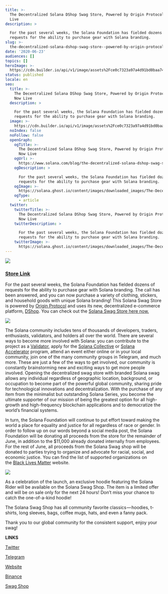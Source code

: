 ```yaml
---
title: >-
  The Decentralized Solana DShop Swag Store, Powered by Origin Protocol, is Now
  Live
description: >

  For the past several weeks, the Solana Foundation has fielded dozens of
  requests for the ability to purchase gear with Solana branding.
slug: >-
  the-decentralized-solana-dshop-swag-store--powered-by-origin-protocol--is-now-live
date: '2020-06-23'
audiences: []
topics: []
heroImage: >-
  https://cdn.builder.io/api/v1/image/assets%2Fce0c7323a97a4d91bd0baa7490ec9139%2F7a5cad2942b34bc8b52a30246abd062f
status: published
locale: en
seo:
  title: >-
    The Decentralized Solana DShop Swag Store, Powered by Origin Protocol, is
    Now Live
  description: >

    For the past several weeks, the Solana Foundation has fielded dozens of
    requests for the ability to purchase gear with Solana branding.
  image: >-
    https://cdn.builder.io/api/v1/image/assets%2Fce0c7323a97a4d91bd0baa7490ec9139%2F7a5cad2942b34bc8b52a30246abd062f
  noIndex: false
  noFollow: false
  openGraph:
    ogTitle: >-
      The Decentralized Solana DShop Swag Store, Powered by Origin Protocol, is
      Now Live
    ogUrl: >-
      https://www.solana.com/blog/the-decentralized-solana-dshop-swag-store--powered-by-origin-protocol--is-now-live
    ogDescription: >

      For the past several weeks, the Solana Foundation has fielded dozens of
      requests for the ability to purchase gear with Solana branding.
    ogImage: >-
      https://solana.ghost.io/content/images/downloaded_images/The-Decentralized-Solana-DShop-Swag-Store--Powered-by-Origin-Protocol--is-Now-Live/1-wQ-PNyde6cp9Zo9fREEV_w-1.png
    ogType:
      - article
  twitter:
    twitterTitle: >-
      The Decentralized Solana DShop Swag Store, Powered by Origin Protocol, is
      Now Live
    twitterDescription: >

      For the past several weeks, the Solana Foundation has fielded dozens of
      requests for the ability to purchase gear with Solana branding.
    twitterImage: >-
      https://solana.ghost.io/content/images/downloaded_images/The-Decentralized-Solana-DShop-Swag-Store--Powered-by-Origin-Protocol--is-Now-Live/1-wQ-PNyde6cp9Zo9fREEV_w-1.png
---
```


![](/the-decentralized-solana-dshop-swag-store--powered-by-origin-protocol--is-now-live/image-1.jpg)

### [**Store Link**](https://store.solana.com/?ref=solana.ghost.io#/)

For the past several weeks, the Solana Foundation has fielded dozens of requests for the ability to purchase gear with Solana branding. The call has been answered, and you can now purchase a variety of clothing, stickers, and household goods with unique Solana branding! This Solana Swag Store is powered by [Origin Protocol](https://www.originprotocol.com/en?ref=solana.ghost.io) and uses its new, decentralized e-commerce platform, [DShop](https://www.originprotocol.com/en/product?ref=solana.ghost.io). You can check out the [Solana Swag Store here now.](https://store.solana.com/?ref=solana.ghost.io#/)

![](/the-decentralized-solana-dshop-swag-store--powered-by-origin-protocol--is-now-live/image-2.jpg)

The Solana community includes tens of thousands of developers, traders, enthusiasts, validators, and holders all over the world. There are several ways to become more involved with Solana: you can contribute to the project as a [Validator](https://solana.com/validators?ref=solana.ghost.io), apply for the [Solana Collective](https://solana.com/collective?ref=solana.ghost.io) or [Solana Accelerator](https://solana.com/accelerator?ref=solana.ghost.io) program, attend an event either online or in your local community, join one of the many community groups in Telegram, and much more. These are just a few of the ways to get involved, our community is constantly brainstorming new and exciting ways to get more people involved. Opening the decentralized swag store with branded Solana swag allows any individual regardless of geographic location, background, or occupation to become part of the powerful global community, sharing pride for technological innovations and decentralization. With the purchase of any item from the minimalist but outstanding Solana Series, you become the ultimate supporter of our mission of being the greatest option for all high-growth and high-frequency blockchain applications and to democratize the world’s financial systems.

In turn, the Solana Foundation will continue to put effort toward making the world a place for equality and justice for all regardless of race or gender. In order to follow up on our words beyond a social media post, the Solana Foundation will be donating all proceeds from the store for the remainder of June, in addition to the $11,000 already donated internally from employees. For the rest of June, all proceeds from the Solana Swag shop will be donated to parties trying to organize and advocate for racial, social, and economic justice. You can find the list of supported organizations on the [Black Lives Matter](https://blacklivesmatter.com/partners/?ref=solana.ghost.io) website.

![](/the-decentralized-solana-dshop-swag-store--powered-by-origin-protocol--is-now-live/image-3.jpg)

As a celebration of the launch, an exclusive hoodie featuring the Solana Rider will be available on the Solana Swag Shop. The item is a limited offer and will be on sale only for the next 24 hours! Don’t miss your chance to catch the one-of-a-kind hoodie!

The Solana Swag Shop has all community favorite classics — hoodies, t-shirts, long sleeves, bags, coffee mugs, hats, and even a fanny pack.

Thank you to our global community for the consistent support, enjoy your swag!

**LINKS**

[Twitter](https://twitter.com/solana?ref=solana.ghost.io)

[Telegram](https://t.me/solanaio?ref=solana.ghost.io)

[Website](http://solana.com/?ref=solana.ghost.io)

[Binance](https://www.binance.com/en/trade/SOL_BTC?ref=solana.ghost.io)

[Swag Shop](http://store.solana.com/?ref=solana.ghost.io)
